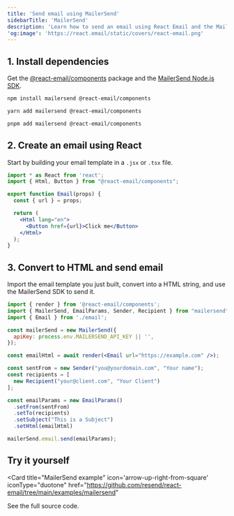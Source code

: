 ```yaml
---
title: 'Send email using MailerSend'
sidebarTitle: 'MailerSend'
description: 'Learn how to send an email using React Email and the MailerSend Node.js SDK.'
'og:image': 'https://react.email/static/covers/react-email.png'
---
```


## 1. Install dependencies

Get the [@react-email/components](https://www.npmjs.com/package/@react-email/components) package and the [MailerSend Node.js SDK](https://www.npmjs.com/package/mailersend).

<CodeGroup>

```sh npm
npm install mailersend @react-email/components
```

```sh yarn
yarn add mailersend @react-email/components
```

```sh pnpm
pnpm add mailersend @react-email/components
```

</CodeGroup>

## 2. Create an email using React

Start by building your email template in a `.jsx` or `.tsx` file.

```jsx email.jsx
import * as React from 'react';
import { Html, Button } from "@react-email/components";

export function Email(props) {
  const { url } = props;

  return (
    <Html lang="en">
      <Button href={url}>Click me</Button>
    </Html>
  );
}
```

## 3. Convert to HTML and send email

Import the email template you just built, convert into a HTML string, and use the MailerSend SDK to send it.


```jsx index.jsx
import { render } from '@react-email/components';
import { MailerSend, EmailParams, Sender, Recipient } from "mailersend";
import { Email } from './email';

const mailerSend = new MailerSend({
  apiKey: process.env.MAILERSEND_API_KEY || '',
});

const emailHtml = await render(<Email url="https://example.com" />);

const sentFrom = new Sender("you@yourdomain.com", "Your name");
const recipients = [
  new Recipient("your@client.com", "Your Client")
];

const emailParams = new EmailParams()
  .setFrom(sentFrom)
  .setTo(recipients)
  .setSubject("This is a Subject")
  .setHtml(emailHtml)

mailerSend.email.send(emailParams);
```


## Try it yourself

<Card
  title="MailerSend example"
  icon='arrow-up-right-from-square'
  iconType="duotone"
  href="https://github.com/resend/react-email/tree/main/examples/mailersend"
>
  See the full source code.
</Card>
